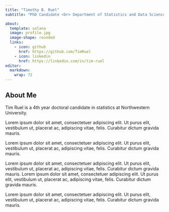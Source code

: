 ```yaml
---
title: "Timothy B. Ruel"
subtitle: "PhD Candidate <br> Department of Statistics and Data Science, <br> Northwestern University"

about: 
  template: solana
  image: profile.jpg
  image-shape: rounded
  links: 
    - icon: github
      href: https://github.com/TimRuel
    - icon: linkedin
      href: https://linkedin.com/in/tim-ruel
editor: 
  markdown: 
    wrap: 72
---
```


## About Me

Tim Ruel is a 4th year doctoral candidate in statistics at Northwestern
University.

Lorem ipsum dolor sit amet, consectetuer adipiscing elit. Ut purus elit,
vestibulum ut, placerat ac, adipiscing vitae, felis. Curabitur dictum
gravida mauris.

Lorem ipsum dolor sit amet, consectetuer adipiscing elit. Ut purus elit,
vestibulum ut, placerat ac, adipiscing vitae, felis. Curabitur dictum
gravida mauris.

Lorem ipsum dolor sit amet, consectetuer adipiscing elit. Ut purus elit,
vestibulum ut, placerat ac, adipiscing vitae, felis. Curabitur dictum
gravida mauris. Lorem ipsum dolor sit amet, consectetuer adipiscing
elit. Ut purus elit, vestibulum ut, placerat ac, adipiscing vitae,
felis. Curabitur dictum gravida mauris.

Lorem ipsum dolor sit amet, consectetuer adipiscing elit. Ut purus elit,
vestibulum ut, placerat ac, adipiscing vitae, felis. Curabitur dictum
gravida mauris.




